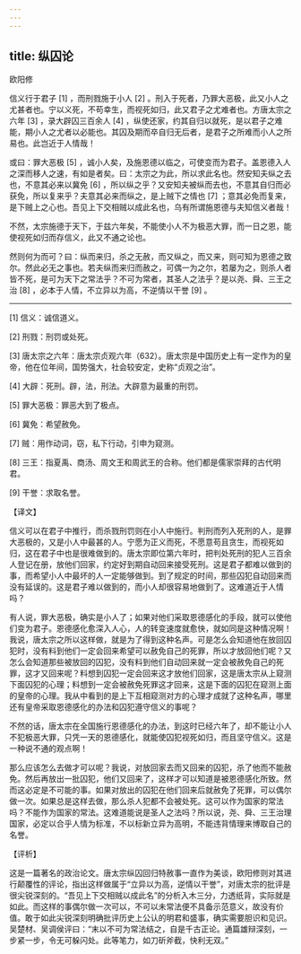 ```yaml
---
---
---
```

title: 纵囚论
---




欧阳修

信义行于君子 [1] ，而刑戮施于小人 [2] 。刑入于死者，乃罪大恶极，此又小人之尤甚者也。宁以义死，不苟幸生，而视死如归，此又君子之尤难者也。方唐太宗之六年 [3] ，录大辟囚三百余人 [4] ，纵使还家，约其自归以就死，是以君子之难能，期小人之尤者以必能也。其囚及期而卒自归无后者，是君子之所难而小人之所易也。此岂近于人情哉！

或曰：罪大恶极 [5] ，诚小人矣，及施恩德以临之，可使变而为君子。盖恩德入人之深而移人之速，有如是者矣。曰：太宗之为此，所以求此名也。然安知夫纵之去也，不意其必来以冀免 [6] ，所以纵之乎？又安知夫被纵而去也，不意其自归而必获免，所以复来乎？夫意其必来而纵之，是上贼下之情也 [7] ；意其必免而复来，是下贼上之心也。吾见上下交相贼以成此名也，乌有所谓施恩德与夫知信义者哉！

不然，太宗施德于天下，于兹六年矣，不能使小人不为极恶大罪，而一日之恩，能使视死如归而存信义，此又不通之论也。

然则何为而可？曰：纵而来归，杀之无赦，而又纵之，而又来，则可知为恩德之致尔。然此必无之事也。若夫纵而来归而赦之，可偶一为之尔，若屡为之，则杀人者皆不死，是可为天下之常法乎？不可为常者，其圣人之法乎？是以尧、舜、三王之治 [8] ，必本于人情，不立异以为高，不逆情以干誉 [9] 。



* * *



[1] 信义：诚信道义。

[2] 刑戮：刑罚或处死。

[3] 唐太宗之六年：唐太宗贞观六年（632）。唐太宗是中国历史上有一定作为的皇帝，他在位年间，国势强大，社会较安定，史称“贞观之治”。

[4] 大辟：死刑。辟，法，刑法。大辟意为最重的刑罚。

[5] 罪大恶极：罪恶大到了极点。

[6] 冀免：希望赦免。

[7] 贼：用作动词，窃，私下行动，引申为窥测。

[8] 三王：指夏禹、商汤、周文王和周武王的合称。他们都是儒家崇拜的古代明君。

[9] 干誉：求取名誉。

【译文】

信义可以在君子中推行，而杀戮刑罚则在小人中施行。判刑而列入死刑的人，是罪大恶极的，又是小人中最甚的人。宁愿为正义而死，不愿意苟且贪生，而视死如归，这在君子中也是很难做到的。唐太宗即位第六年时，把判处死刑的犯人三百余人登记在册，放他们回家，约定好到期自动回来接受死刑。这是君子都难以做到的事，而希望小人中最坏的人一定能够做到。到了规定的时间，那些囚犯自动回来而没有延误的。这是君子难以做到的，而小人却很容易地做到了。这难道近于人情吗？

有人说，罪大恶极，确实是小人了；如果对他们采取恩德感化的手段，就可以使他们变为君子。恩德感化愈深入人心，人的转变速度就愈快，就如同是这种情况啊！我说，唐太宗之所以这样做，就是为了得到这种名声。可是怎么会知道他在放回囚犯时，没有料到他们一定会回来希望可以赦免自己的死罪，所以才放回他们呢？又怎么会知道那些被放回的囚犯，没有料到他们自动回来就一定会被赦免自己的死罪，这才又回来呢？料想到囚犯一定会回来这才放他们回家，这是唐太宗从上窥测下面囚犯的心理；料想到一定会被赦免死罪这才回来，这是下面的囚犯在窥测上面的皇帝的心理。我从中看到的是上下互相窥测对方的心理才成就了这种名声，哪里还有皇帝采取恩德感化的办法和囚犯遵守信义的事呢？

不然的话，唐太宗在全国施行恩德感化的办法，到这时已经六年了，却不能让小人不犯极恶大罪，只凭一天的恩德感化，就能使囚犯视死如归，而且坚守信义。这是一种说不通的观点啊！

那么应该怎么去做才可以呢？我说，对放回家去而又回来的囚犯，杀了他而不能赦免。然后再放出一批囚犯，他们又回来了，这样才可以知道是被恩德感化所致。然而这必定是不可能的事。如果对放出的囚犯在他们回来后就赦免了死罪，可以偶尔做一次。如果总是这样去做，那么杀人犯都不会被处死。这可以作为国家的常法吗？不能作为国家的常法。这难道能说是圣人之法吗？所以说，尧、舜、三王治理国家，必定以合乎人情为标准，不以标新立异为高明，不能违背情理来博取自己的名誉。

【评析】

这是一篇著名的政治论文。唐太宗纵囚回归特赦事一直作为美谈，欧阳修则对其进行颠覆性的评论，指出这样做属于“立异以为高，逆情以干誉”，对唐太宗的批评是很尖锐深刻的。“吾见上下交相贼以成此名”的分析入木三分，力透纸背，实际就是如此。而这样的事偶尔做一次可以，不可以未常法便不具备示范意义，故没有价值。敢于如此尖锐深刻明确批评历史上公认的明君和盛事，确实需要胆识和见识。吴楚材、吴调侯评曰：“末以不可为常法结之，自是千古正论。通篇雄辩深刻，一步紧一步，令无可躲闪处。此等笔力，如刀斫斧截，快利无双。”